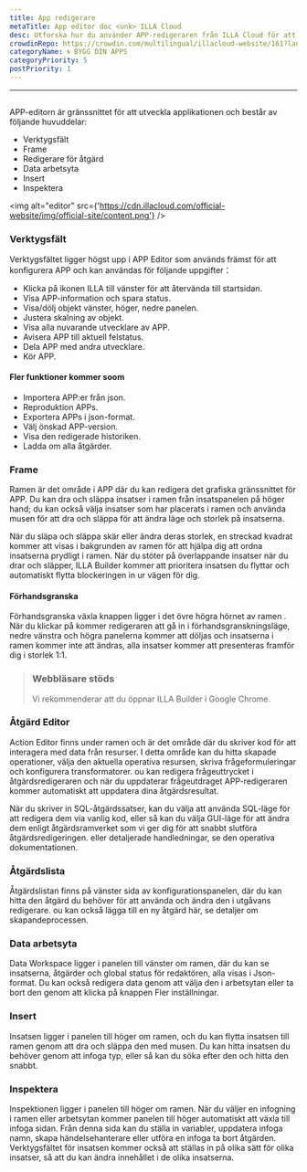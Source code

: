 ```yaml
---
title: App redigerare
metaTitle: App editor doc <unk> ILLA Cloud
desc: Utforska hur du använder APP-redigeraren från ILLA Cloud för att skapa och anpassa dina program med ett användarvänligt gränssnitt
crowdinRepo: https://crowdin.com/multilingual/illacloud-website/161?languages=sv&filter=basic&value=0
categoryName: 🌀 BYGG DIN APPS
categoryPriority: 5
postPriority: 1
---
```


* * *

## <h2 hidden>Appredigerare</h2>

APP-editorn är gränssnittet för att utveckla applikationen och består av följande huvuddelar:

-   Verktygsfält
-   Frame
-   Redigerare för åtgärd
-   Data arbetsyta
-   Insert
-   Inspektera

<img alt="editor" src={'https://cdn.illacloud.com/official-website/img/official-site/content.png'} />

### Verktygsfält

Verktygsfältet ligger högst upp i APP Editor som används främst för att konfigurera APP och kan användas för följande uppgifter：

-   Klicka på ikonen ILLA till vänster för att återvända till startsidan.
-   Visa APP-information och spara status.
-   Visa/dölj objekt vänster, höger, nedre panelen.
-   Justera skalning av objekt.
-   Visa alla nuvarande utvecklare av APP.
-   Avisera APP till aktuell felstatus.
-   Dela APP med andra utvecklare.
-   Kör APP.

#### Fler funktioner kommer soom

-   Importera APP:er från json.
-   Reproduktion APPs.
-   Exportera APPs i json-format.
-   Välj önskad APP-version.
-   Visa den redigerade historiken.
-   Ladda om alla åtgärder.

[//]: # "[Image]"

### Frame

Ramen är det område i APP där du kan redigera det grafiska gränssnittet för APP. Du kan dra och släppa insatser i ramen från insatspanelen på höger hand; du kan också välja insatser som har placerats i ramen och använda musen för att dra och släppa för att ändra läge och storlek på insatserna.

När du släpa och släppa skär eller ändra deras storlek, en streckad kvadrat kommer att visas i bakgrunden av ramen för att hjälpa dig att ordna insatserna prydligt i ramen. När du stöter på överlappande insatser när du drar och släpper, ILLA Builder kommer att prioritera insatsen du flyttar och automatiskt flytta blockeringen in ur vägen för dig.

#### Förhandsgranska

Förhandsgranska växla knappen ligger i det övre högra hörnet av ramen . När du klickar på kommer redigeraren att gå in i förhandsgranskningsläge, nedre vänstra och högra panelerna kommer att döljas och insatserna i ramen kommer inte att ändras, alla insatser kommer att presenteras framför dig i storlek 1:1.

> ### Webbläsare stöds
>
> Vi rekommenderar att du öppnar ILLA Builder i Google Chrome.

### Åtgärd Editor

Action Editor finns under ramen och är det område där du skriver kod för att interagera med data från resurser. I detta område kan du hitta skapade operationer, välja den aktuella operativa resursen, skriva frågeformuleringar och konfigurera transformatorer. ou kan redigera frågeuttrycket i åtgärdsredigeraren och när du uppdaterar frågeutdraget APP-redigeraren kommer automatiskt att uppdatera dina åtgärdsresultat.

När du skriver in SQL-åtgärdssatser, kan du välja att använda SQL-läge för att redigera dem via vanlig kod, eller så kan du välja GUI-läge för att ändra dem enligt åtgärdsramverket som vi ger dig för att snabbt slutföra åtgärdsredigeringen. eller detaljerade handledningar, se den operativa dokumentationen.

### Åtgärdslista

Åtgärdslistan finns på vänster sida av konfigurationspanelen, där du kan hitta den åtgärd du behöver för att använda och ändra den i utgåvans redigerare. ou kan också lägga till en ny åtgärd här, se detaljer om skapandeprocessen.

### Data arbetsyta

Data Workspace ligger i panelen till vänster om ramen, där du kan se insatserna, åtgärder och global status för redaktören, alla visas i Json-format. Du kan också redigera data genom att välja den i arbetsytan eller ta bort den genom att klicka på knappen Fler inställningar.

### Insert

Insatsen ligger i panelen till höger om ramen, och du kan flytta insatsen till ramen genom att dra och släppa den med musen. Du kan hitta insatsen du behöver genom att infoga typ, eller så kan du söka efter den och hitta den snabbt.

[//]: # "[Image]"

### Inspektera

Inspektionen ligger i panelen till höger om ramen. När du väljer en infogning i ramen eller arbetsytan kommer panelen till höger automatiskt att växla till infoga sidan. Från denna sida kan du ställa in variabler, uppdatera infoga namn, skapa händelsehanterare eller utföra en infoga ta bort åtgärden. Verktygsfältet för insatsen kommer också att ställas in på olika sätt för olika insatser, så att du kan ändra innehållet i de olika insatserna.
